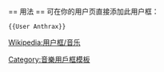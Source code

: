 {{Userbox
  |id=<center>[[File:0701 Anthrax Logo LR.png|85px]]</center>
  |id-c=#FFFFFF
  |info=<center>此用户在'''[[:en:Madhouse_(song)|<font color=#000><span style="font-weight: normal;">疯人院</span></font>]]'''<span>'''[[:en:Fistful_of_Metal|<font color=#000><span style="font-weight: normal;">打掉你的牙</span></font>]]'''<span><br>以证明'''[[:炭疽乐队|<font color=#000><span style="font-weight: normal;">炭疽</span></font>]]'''<span>'''[[:en:I Am the Law (song)|<font color=#000><span style="font-weight: normal;">就是法律</span></font>]]'''</center>
  |info-fc=#000
  |info-c=#FFFFFF
  |info-s=9
  |border-c=#000
  |border-s = 0
  |usercategory=喜歡Anthrax的維基人
  |nocat={{{nocat|}}}
}}

<noinclude>
<br clear="all" />
== 用法 ==
可在你的用户页直接添加此用户框：
<pre>{{User Anthrax}}</pre>

[[Category:音樂用戶框模板]]
[[Wikipedia:用户框/音乐]]
</noinclude>
<noinclude>
{{Clear}}
</noinclude>